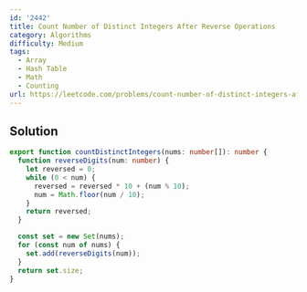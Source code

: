 ```yaml
---
id: '2442'
title: Count Number of Distinct Integers After Reverse Operations
category: Algorithms
difficulty: Medium
tags:
  - Array
  - Hash Table
  - Math
  - Counting
url: https://leetcode.com/problems/count-number-of-distinct-integers-after-reverse-operations
---
```


## Solution

```typescript showLineNumbers
export function countDistinctIntegers(nums: number[]): number {
  function reverseDigits(num: number) {
    let reversed = 0;
    while (0 < num) {
      reversed = reversed * 10 + (num % 10);
      num = Math.floor(num / 10);
    }
    return reversed;
  }

  const set = new Set(nums);
  for (const num of nums) {
    set.add(reverseDigits(num));
  }
  return set.size;
}
```
